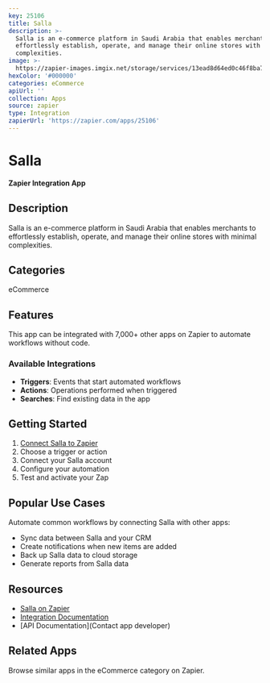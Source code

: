 ```yaml
---
key: 25106
title: Salla
description: >-
  Salla is an e-commerce platform in Saudi Arabia that enables merchants to
  effortlessly establish, operate, and manage their online stores with minimal
  complexities.
image: >-
  https://zapier-images.imgix.net/storage/services/13ead8d64ed0c46f8ba7aec773839922.png?auto=format%2Ccompress&ixlib=python-3.0.0&q=50
hexColor: '#000000'
categories: eCommerce
apiUrl: ''
collection: Apps
source: zapier
type: Integration
zapierUrl: 'https://zapier.com/apps/25106'
---
```

# Salla

**Zapier Integration App**

## Description

Salla is an e-commerce platform in Saudi Arabia that enables merchants to effortlessly establish, operate, and manage their online stores with minimal complexities.

## Categories

eCommerce

## Features

This app can be integrated with 7,000+ other apps on Zapier to automate workflows without code.

### Available Integrations

- **Triggers**: Events that start automated workflows
- **Actions**: Operations performed when triggered
- **Searches**: Find existing data in the app

## Getting Started

1. [Connect Salla to Zapier](https://zapier.com/apps/25106)
2. Choose a trigger or action
3. Connect your Salla account
4. Configure your automation
5. Test and activate your Zap

## Popular Use Cases

Automate common workflows by connecting Salla with other apps:

- Sync data between Salla and your CRM
- Create notifications when new items are added
- Back up Salla data to cloud storage
- Generate reports from Salla data

## Resources

- [Salla on Zapier](https://zapier.com/apps/25106)
- [Integration Documentation](https://zapier.com/apps/25106/integrations)
- [API Documentation](Contact app developer)

## Related Apps

Browse similar apps in the eCommerce category on Zapier.
